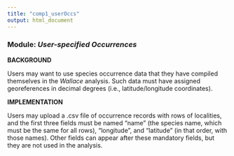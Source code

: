 ```yaml
---
title: "comp1_userOccs"
output: html_document
---
```


### **Module:** ***User-specified Occurrences*** 

**BACKGROUND**  

Users may want to use species occurrence data that they have compiled themselves in the *Wallace* analysis. Such data must have assigned georeferences in decimal degrees (i.e., latitude/longitude coordinates).

**IMPLEMENTATION** 

Users may upload a .csv file of occurrence records with rows of localities, and the first three fields must be named "name" (the species name, which must be the same for all rows), "longitude", and "latitude" (in that order, with those names). Other fields can appear after these mandatory fields, but they are not used in the analysis.
